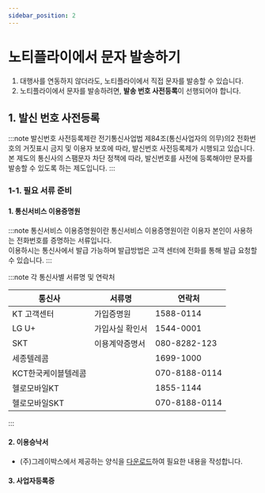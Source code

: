 ```yaml
---
sidebar_position: 2
---
```


# 노티플라이에서 문자 발송하기

1. 대행사를 연동하지 않더라도, 노티플라이에서 직접 문자를 발송할 수 있습니다.
2. 노티플라이에서 문자를 발송하려면, **발송 번호 사전등록**이 선행되어야 합니다.

## 1. 발신 번호 사전등록
:::note 발신번호 사전등록제란
전기통신사업법 제84조(통신사업자의 의무)의2 전화번호의 거짓표시 금지 및 이용자 보호에 따라, 발신번호 사전등록제가 시행되고 있습니다.<br/>
본 제도의 통신사의 스팸문자 차단 정책에 따라, 발신번호를 사전에 등록해야만 문자를 발송할 수 있도록 하는 제도입니다.
:::

### 1-1. 필요 서류 준비
#### 1. 통신서비스 이용증명원
:::note 통신서비스 이용증명원이란
통신서비스 이용증명원이란 이용자 본인이 사용하는 전화번호를 증명하는 서류입니다.<br/>
이용하시는 통신사에서 발급 가능하며 발급방법은 고객 센터에 전화를 통해 발급 요청할 수 있습니다.
:::

:::note 각 통신사별 서류명 및 연락처

| 통신사               | 서류명                | 연락처           |
| -------------------- | --------------------- | --------------- |
| KT 고객센터         | 가입증명원            | 1588-0114      |
| LG U+               | 가입사실 확인서      | 1544-0001      |
| SKT                 | 이용계약증명서      | 080-8282-123   |
| 세종텔레콤         |                      | 1699-1000      |
| KCT한국케이블텔레콤 |                    | 070-8188-0114  |
| 헬로모바일KT       |                      | 1855-1144      |
| 헬로모바일SKT     |                      | 070-8188-0114  |
:::

#### 2. 이용승낙서

- (주)그레이박스에서 제공하는 양식을 [다운로드](https://notifly-content.s3.ap-northeast-2.amazonaws.com/common-files/%E1%84%8C%E1%85%A5%E1%86%AB%E1%84%92%E1%85%AA%E1%84%87%E1%85%A5%E1%86%AB%E1%84%92%E1%85%A9+%E1%84%8B%E1%85%B5%E1%84%8B%E1%85%AD%E1%86%BC%E1%84%89%E1%85%B3%E1%86%BC%E1%84%82%E1%85%A1%E1%86%A8%E1%84%89%E1%85%A5+%E1%84%8B%E1%85%A3%E1%86%BC%E1%84%89%E1%85%B5%E1%86%A8.docx)하여 필요한 내용을 작성합니다. 


#### 3. 사업자등록증

